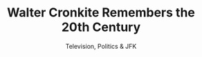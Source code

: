 ---
title: "Walter Cronkite Remembers the 20th Century"
subtitle: "Television, Politics & JFK"
creator: ""
categories: ["vhs-left"]
featuredImage: "../src/assets/images/item/vhs-left/DSC02853-4.png"
views: ["../src/assets/images/item/vhs-left/DSC02853-4.png"]
nextItem: []
---